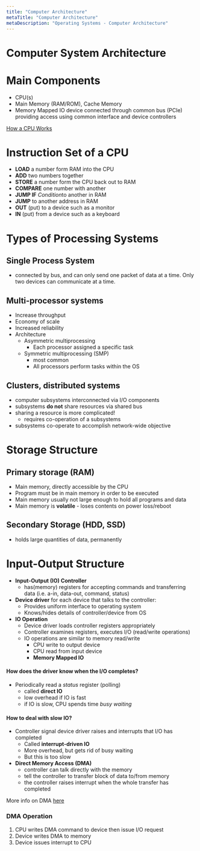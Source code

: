 ```yaml
---
title: "Computer Architecture"
metaTitle: "Computer Architecture"
metaDescription: "Operating Systems - Computer Architecture"
---
```



# Computer System Architecture

# Main Components
- CPU(s)
- Main Memory (RAM/ROM), Cache Memory
- Memory Mapped IO device connected through common bus (PCIe) providing access using common interface and device controllers

[How a CPU Works](https://www.youtube.com/watch?v=cNN_tTXABUA)

# Instruction Set of a CPU

- **LOAD** a number form RAM into the CPU
- **ADD** two numbers together
- **STORE** a number form the CPU back out to RAM
- **COMPARE** one number with another
- **JUMP IF** *Condition*to another in RAM
- **JUMP** to another address in RAM
- **OUT** (put) to a device such as a monitor
- **IN** (put) from a device such as a keyboard

# Types of Processing Systems

## Single Process System
- connected by bus, and can only send one packet of data at a time. Only two devices can communicate at a time.

## Multi-processor systems
- Increase throughput
- Economy of scale
- Increased reliability
- Architecture
  - Asymmetric multiprocessing
    - Each processor assigned a specific task
  - Symmetric multiprocessing (SMP)
    - most common
    - All processors perform tasks within the OS

## Clusters, distributed systems
- computer subsystems interconnected via I/O components
- subsystems **do not** share resources via shared bus
- sharing a resource is more complicated!
  - requires co-operation of a subsystems
- subsystems co-operate to accomplish network-wide objective

# Storage Structure

## Primary storage (RAM)
- Main memory, directly accessible by the CPU
- Program must be in main memory in order to be executed
- Main memory usually not large enough to hold all programs and data
- Main memory is **volatile** - loses contents on power loss/reboot

## Secondary Storage (HDD, SSD)
- holds large quantities of data, permanently

# Input-Output Structure
- **Input-Output (IO) Controller**
  - has(memory) registers for accepting commands and transferring data (i.e. a-in, data-out, command, status)
- **Device driver** for each device that talks to the controller:
  - Provides uniform interface to operating system
  - Knows/hides details of controller/device from OS
- **IO Operation**
  - Device driver loads controller registers appropriately
  - Controller examines registers, executes I/O (read/write operations)
  - IO operations are similar to memory read/write
    - CPU write to output device
    - CPU read from input device
    - **Memory Mapped IO**

#### How does the driver know when the I/O completes?
- Periodically read a *status* register (polling)
  - called **direct IO**
  - low overhead if IO is fast
  - if IO is slow, CPU spends time *busy waiting*

#### How to deal with slow IO?
- Controller signal device driver raises and interrupts that I/O
has completed
  - Called **interrupt-driven IO**
  - More overhead, but gets rid of busy waiting
  - But this is too slow
- **Direct Memory Access (DMA)**
  - controller can talk directly with the memory
  - tell the controller to transfer block of data to/from memory
  - the controller raises interrupt when the whole transfer has completed

More info on DMA [here](https://www.youtube.com/watch?v=w3K1JklY6D4)

### DMA Operation

1. CPU writes DMA command to device then issue I/O request
2. Device writes DMA to memory
3. Device issues interrupt to CPU
